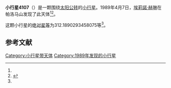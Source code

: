 {{Infobox planet
| bgcolour = #FFFFC0
| name = 4107 Rufino
| symbol = 
| image = 
| caption = 
| discovery = yes
| discovery_ref = 
| discoverer = [[埃莉諾·赫琳|埃莉諾·赫琳]]
| discovery_site = [[帕洛马山|帕洛马山]] 
| discovered = 1989年4月7日
| designations = yes
| mp_name = 
| named_after = 
| alt_names = 1989 GT/ 1960 HA / 1970 SC / 1978 PY3 / 1978 QN / 1986 PK / 1988 CM / 1988 EP2
| mp_category = [[主带小行星|主带小行星]]
| orbit_ref = <ref name="a">[http://ssd.jpl.nasa.gov/sbdb.cgi?sstr=4107 4107 Rufino] {{Wayback|url=http://ssd.jpl.nasa.gov/sbdb.cgi?sstr=4107 |date=20201124003914 }}，小行星數據庫瀏覽器（JPL Small-Body Database Browser）－[[美国国家航空航天局|美国国家航空航天局]]喷气推进实验室</ref>
| epoch = 2456400.5 (2013年4月18日更新)
| aphelion = {{convert|3.06978564447016|AU|km|3|abbr=on|lk=out}}
| perihelion = {{convert|2.041107685887969|AU|km|3|abbr=on}}
| semimajor = {{convert|2.555446665179065|AU|km|3|abbr=on}}
| eccentricity = 0.201271655
| period = 1492.102502 [[日|日]]<br />4.09[[儒略年|儒略年]]
| avg_speed = 
| inclination = 17.53067581305372
| asc_node = 149.1056939093964
| mean_anomaly = 
| arg_peri = 312.1890293458075
| satellites = 
| physical_characteristics = yes
| dimensions = 
| mass = 
| density = 
| surface_grav = 
| escape_velocity = 
| sidereal_day = 
| axial_tilt = 
| pole_ecliptic_lat = 
| pole_ecliptic_lon = 
| albedo = 
| temperatures= 
| temp_name1 = 
| mean_temp_1 = 
| max_temp_1 = 
| temp_name2 = 
| max_temp_2 = 
| spectral_type = 
| abs_magnitude = 312.1890293458075
}}

'''小行星4107'''（{{lang-en|4107 Rufino}}）是一颗围绕[[太阳|太阳]][[公转|公转]]的[[小行星|小行星]]。1989年4月7日，[[埃莉諾·赫琳|埃莉諾·赫琳]]在帕洛马山发现了此天体<ref name="a" /><ref>{{cite news|title=小行星列表|url=http://cfa-www.harvard.edu/iau/lists/NumberedMPs.txt|accessdate=2013-07-08|newspaper=哈佛大学|archive-date=2008-05-17|archive-url=https://web.archive.org/web/20080517010638/http://cfa-www.harvard.edu/iau/lists/NumberedMPs.txt|dead-url=no}}</ref>。

这颗小行星的[[绝对星等|绝对星等]]为312.1890293458075等<ref name="a" />。

==参考文献==
{{reflist}}
{{Minor Planet Number|[[小行星4106|小行星4106]]|[[小行星4108|小行星4108]]}}

{{小天体}}

[[Category:小行星带天体|Category:小行星带天体]]
[[Category:1989年发现的小行星|Category:1989年发现的小行星]]

{{asteroid-stub}}